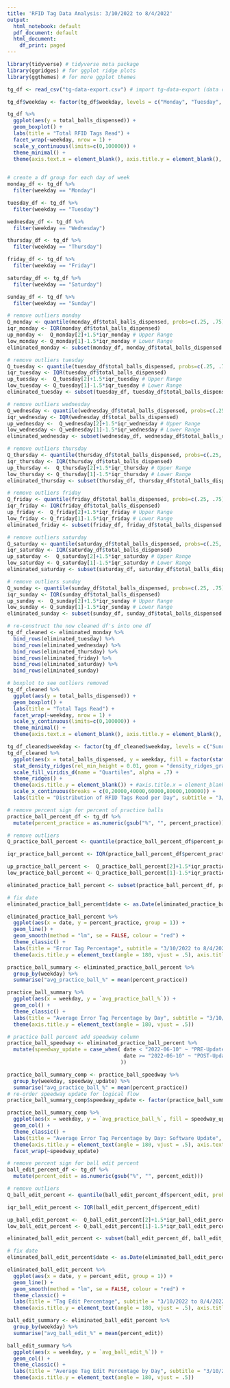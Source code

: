 ---
title: 'RFID Tag Data Analysis: 3/10/2022 to 8/4/2022'
output:
  html_notebook: default
  pdf_document: default
  html_document:
    df_print: paged
---

```{r packages}
library(tidyverse) # tidyverse meta package
library(ggridges) # for ggplot ridge plots
library(ggthemes) # for more ggplot themes
```

```{r data import}
tg_df <- read_csv("tg-data-export.csv") # import tg-data-export (data covers 3/10/2022 to 8/4/2022)
```

```{r EDA tags_read}
tg_df$weekday <- factor(tg_df$weekday, levels = c("Monday", "Tuesday", "Wednesday", "Thursday", "Friday", "Saturday", "Sunday"))

tg_df %>%
  ggplot(aes(y = total_balls_dispensed)) +
  geom_boxplot() +
  labs(title = "Total RFID Tags Read") +
  facet_wrap(~weekday, nrow = 1) +
  scale_y_continuous(limits=c(0,100000)) +
  theme_minimal() +
  theme(axis.text.x = element_blank(), axis.title.y = element_blank(), panel.grid.minor.x = element_blank(), panel.grid.major.x = element_blank()) 
  
```

```{r data cleaning: total_tags_read}
# create a df group for each day of week
monday_df <- tg_df %>%
  filter(weekday == "Monday")

tuesday_df <- tg_df %>%
  filter(weekday == "Tuesday")

wednesday_df <- tg_df %>%
  filter(weekday == "Wednesday")

thursday_df <- tg_df %>%
  filter(weekday == "Thursday")

friday_df <- tg_df %>%
  filter(weekday == "Friday")

saturday_df <- tg_df %>%
  filter(weekday == "Saturday")

sunday_df <- tg_df %>%
  filter(weekday == "Sunday")
```

```{r outlier removal: total_tags_read}
# remove outliers monday
Q_monday <- quantile(monday_df$total_balls_dispensed, probs=c(.25, .75), na.rm = FALSE)
iqr_monday <- IQR(monday_df$total_balls_dispensed)
up_monday <-  Q_monday[2]+1.5*iqr_monday # Upper Range  
low_monday <- Q_monday[1]-1.5*iqr_monday # Lower Range
eliminated_monday <- subset(monday_df, monday_df$total_balls_dispensed > (Q_monday[1] - 1.5*iqr_monday) & monday_df$total_balls_dispensed < (Q_monday[2]+1.5*iqr_monday))

# remove outliers tuesday
Q_tuesday <- quantile(tuesday_df$total_balls_dispensed, probs=c(.25, .75), na.rm = FALSE)
iqr_tuesday <- IQR(tuesday_df$total_balls_dispensed)
up_tuesday <-  Q_tuesday[2]+1.5*iqr_tuesday # Upper Range  
low_tuesday <- Q_tuesday[1]-1.5*iqr_tuesday # Lower Range
eliminated_tuesday <- subset(tuesday_df, tuesday_df$total_balls_dispensed > (Q_tuesday[1] - 1.5*iqr_tuesday) & tuesday_df$total_balls_dispensed < (Q_tuesday[2]+1.5*iqr_tuesday))

# remove outliers wednesday
Q_wednesday <- quantile(wednesday_df$total_balls_dispensed, probs=c(.25, .75), na.rm = FALSE)
iqr_wednesday <- IQR(wednesday_df$total_balls_dispensed)
up_wednesday <-  Q_wednesday[2]+1.5*iqr_wednesday # Upper Range  
low_wednesday <- Q_wednesday[1]-1.5*iqr_wednesday # Lower Range
eliminated_wednesday <- subset(wednesday_df, wednesday_df$total_balls_dispensed > (Q_wednesday[1] - 1.5*iqr_wednesday) & wednesday_df$total_balls_dispensed < (Q_wednesday[2]+1.5*iqr_wednesday))

# remove outliers thursday
Q_thursday <- quantile(thursday_df$total_balls_dispensed, probs=c(.25, .75), na.rm = FALSE)
iqr_thursday <- IQR(thursday_df$total_balls_dispensed)
up_thursday <-  Q_thursday[2]+1.5*iqr_thursday # Upper Range  
low_thursday <- Q_thursday[1]-1.5*iqr_thursday # Lower Range
eliminated_thursday <- subset(thursday_df, thursday_df$total_balls_dispensed > (Q_thursday[1] - 1.5*iqr_thursday) & thursday_df$total_balls_dispensed < (Q_thursday[2]+1.5*iqr_thursday))

# remove outliers friday
Q_friday <- quantile(friday_df$total_balls_dispensed, probs=c(.25, .75), na.rm = FALSE)
iqr_friday <- IQR(friday_df$total_balls_dispensed)
up_friday <-  Q_friday[2]+1.5*iqr_friday # Upper Range  
low_friday <- Q_friday[1]-1.5*iqr_friday # Lower Range
eliminated_friday <- subset(friday_df, friday_df$total_balls_dispensed > (Q_friday[1] - 1.5*iqr_friday) & friday_df$total_balls_dispensed < (Q_friday[2]+1.5*iqr_friday))

# remove outliers saturday
Q_saturday <- quantile(saturday_df$total_balls_dispensed, probs=c(.25, .75), na.rm = FALSE)
iqr_saturday <- IQR(saturday_df$total_balls_dispensed)
up_saturday <-  Q_saturday[2]+1.5*iqr_saturday # Upper Range  
low_saturday <- Q_saturday[1]-1.5*iqr_saturday # Lower Range
eliminated_saturday <- subset(saturday_df, saturday_df$total_balls_dispensed > (Q_saturday[1] - 1.5*iqr_saturday) & saturday_df$total_balls_dispensed < (Q_saturday[2]+1.5*iqr_saturday))

# remove outliers sunday
Q_sunday <- quantile(sunday_df$total_balls_dispensed, probs=c(.25, .75), na.rm = FALSE)
iqr_sunday <- IQR(sunday_df$total_balls_dispensed)
up_sunday <-  Q_sunday[2]+1.5*iqr_sunday # Upper Range  
low_sunday <- Q_sunday[1]-1.5*iqr_sunday # Lower Range
eliminated_sunday <- subset(sunday_df, sunday_df$total_balls_dispensed > (Q_sunday[1] - 1.5*iqr_sunday) & sunday_df$total_balls_dispensed < (Q_sunday[2]+1.5*iqr_sunday))

# re-construct the now cleaned df's into one df
tg_df_cleaned <- eliminated_monday %>%
  bind_rows(eliminated_tuesday) %>%
  bind_rows(eliminated_wednesday) %>%
  bind_rows(eliminated_thursday) %>%
  bind_rows(eliminated_friday) %>%
  bind_rows(eliminated_saturday) %>%
  bind_rows(eliminated_sunday)
```

```{r outliers removed plot}
# boxplot to see outliers removed
tg_df_cleaned %>%
  ggplot(aes(y = total_balls_dispensed)) +
  geom_boxplot() +
  labs(title = "Total Tags Read") +
  facet_wrap(~weekday, nrow = 1) +
  scale_y_continuous(limits=c(0,100000)) +
  theme_minimal() +
  theme(axis.text.x = element_blank(), axis.title.y = element_blank(), panel.grid.minor.x = element_blank(), panel.grid.major.x = element_blank()) 
```

```{r tags_read plot}
tg_df_cleaned$weekday <- factor(tg_df_cleaned$weekday, levels = c("Sunday","Saturday", "Friday", "Thursday", "Wednesday", "Tuesday", "Monday"))
tg_df_cleaned %>%
  ggplot(aes(x = total_balls_dispensed, y = weekday, fill = factor(stat(quantile)))) +
  stat_density_ridges(rel_min_height = 0.01, geom = "density_ridges_gradient", calc_ecdf = TRUE, quantiles = 4, quantile_lines = TRUE, jittered_points = TRUE, position = position_points_jitter(width = 0.05, height = 0), point_shape = '|', point_size = 3, point_alpha = 1, alpha = 0.7) +
  scale_fill_viridis_d(name = "Quartiles", alpha = .7) +
  theme_ridges() +
  theme(axis.title.y = element_blank()) + #axis.title.x = element_blank()) +
  scale_x_continuous(breaks = c(0,20000,40000,60000,80000,100000)) + 
  labs(title = "Distribution of RFID Tags Read per Day", subtitle = "3/10/2022 to 8/4/2022", x = "RFID Tags Read")
```

```{r data cleaning: Error Tag %}
# remove percent sign for percent of practice balls 
practice_ball_percent_df <- tg_df %>%
  mutate(percent_practice = as.numeric(gsub("%", "", percent_practice)))

# remove outliers 
Q_practice_ball_percent <- quantile(practice_ball_percent_df$percent_practice, probs=c(.25, .75), na.rm = FALSE)

iqr_practice_ball_percent <- IQR(practice_ball_percent_df$percent_practice)

up_practice_ball_percent <-  Q_practice_ball_percent[2]+1.5*iqr_practice_ball_percent # Upper Range  
low_practice_ball_percent <- Q_practice_ball_percent[1]-1.5*iqr_practice_ball_percent # Lower Range

eliminated_practice_ball_percent <- subset(practice_ball_percent_df, practice_ball_percent_df$percent_practice > (Q_practice_ball_percent[1] - 1.5*iqr_practice_ball_percent) & practice_ball_percent_df$percent_practice < (Q_practice_ball_percent[2]+1.5*iqr_practice_ball_percent))

# fix date 
eliminated_practice_ball_percent$date <- as.Date(eliminated_practice_ball_percent$date, format="%m/%d/%Y")

```

```{r error_tag_percent plot}
eliminated_practice_ball_percent %>%
  ggplot(aes(x = date, y = percent_practice, group = 1)) +
  geom_line() + 
  geom_smooth(method = "lm", se = FALSE, colour = "red") +
  theme_classic() +
  labs(title = "Error Tag Percentage", subtitle = "3/10/2022 to 8/4/2022", y = "(%)") +
  theme(axis.title.y = element_text(angle = 180, vjust = .5), axis.title.x = element_blank())
```

```{r error_tag_percent summary}
practice_ball_summary <- eliminated_practice_ball_percent %>%
  group_by(weekday) %>%
  summarise("avg_practice_ball_%" = mean(percent_practice))

practice_ball_summary %>% 
  ggplot(aes(x = weekday, y = `avg_practice_ball_%`)) +
  geom_col() +
  theme_classic() +
  labs(title = "Average Error Tag Percentage by Day", subtitle = "3/10/2022 to 8/4/2022", x = "", y = "(%)") +
  theme(axis.title.y = element_text(angle = 180, vjust = .5))
```

```{r error_tag_percent summary 2}
# practice ball percent add speedway column
practice_ball_speedway <- eliminated_practice_ball_percent %>%
  mutate(speedway_update = case_when( date < "2022-06-10" ~ "PRE-Update",
                                      date >= "2022-06-10" ~ "POST-Update"
                                     ))

practice_ball_summary_comp <- practice_ball_speedway %>%
  group_by(weekday, speedway_update) %>%
  summarise("avg_practice_ball_%" = mean(percent_practice))
# re-order speedway update for logical flow 
practice_ball_summary_comp$speedway_update <- factor(practice_ball_summary_comp$speedway_update, levels = c("PRE-Update", "POST-Update"))

practice_ball_summary_comp %>% 
  ggplot(aes(x = weekday, y = `avg_practice_ball_%`, fill = speedway_update)) +
  geom_col() +
  theme_classic() +
  labs(title = "Average Error Tag Percentage by Day: Software Update", subtitle = "3/10/2022 to 8/4/2022, Update occurred ~ 6/10/2022", x = "", y = "(%)") +
  theme(axis.title.y = element_text(angle = 180, vjust = .5), axis.text.x = element_text(angle = 90), legend.position = "none") + 
  facet_wrap(~speedway_update)
```


```{r data cleaning: tag edit %}
# remove percent sign for ball edit percent
ball_edit_percent_df <- tg_df %>%
  mutate(percent_edit = as.numeric(gsub("%", "", percent_edit)))

# remove outliers 
Q_ball_edit_percent <- quantile(ball_edit_percent_df$percent_edit, probs=c(.25, .75), na.rm = FALSE)

iqr_ball_edit_percent <- IQR(ball_edit_percent_df$percent_edit)

up_ball_edit_percent <-  Q_ball_edit_percent[2]+1.5*iqr_ball_edit_percent # Upper Range  
low_ball_edit_percent <- Q_ball_edit_percent[1]-1.5*iqr_ball_edit_percent # Lower Range

eliminated_ball_edit_percent <- subset(ball_edit_percent_df, ball_edit_percent_df$percent_edit > (Q_ball_edit_percent[1] - 1.5*iqr_ball_edit_percent) & ball_edit_percent_df$percent_edit < (Q_ball_edit_percent[2]+1.5*iqr_ball_edit_percent))

# fix date 
eliminated_ball_edit_percent$date <- as.Date(eliminated_ball_edit_percent$date, format="%m/%d/%Y")
```

```{r tag_edit_percent plot}
eliminated_ball_edit_percent %>%
  ggplot(aes(x = date, y = percent_edit, group = 1)) +
  geom_line() + 
  geom_smooth(method = "lm", se = FALSE, colour = "red") +
  theme_classic() +
  labs(title = "Tag Edit Percentage", subtitle = "3/10/2022 to 8/4/2022", y = "(%)") +
  theme(axis.title.y = element_text(angle = 180, vjust = .5), axis.title.x = element_blank())
```

```{r tag_edit_percent summary}
ball_edit_summary <- eliminated_ball_edit_percent %>%
  group_by(weekday) %>%
  summarise("avg_ball_edit_%" = mean(percent_edit))

ball_edit_summary %>% 
  ggplot(aes(x = weekday, y = `avg_ball_edit_%`)) +
  geom_col() +
  theme_classic() +
  labs(title = "Average Tag Edit Percentage by Day", subtitle = "3/10/2022 to 8/4/2022", x = "", y = "(%)") +
  theme(axis.title.y = element_text(angle = 180, vjust = .5))
```

